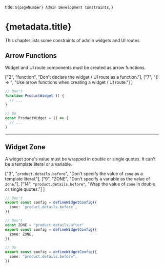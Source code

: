   title: `${pageNumber} Admin Development Constraints`,
}

# {metadata.title}

This chapter lists some constraints of admin widgets and UI routes.

## Arrow Functions

Widget and UI route components must be created as arrow functions.

  ["2", "function", "Don't declare the widget / UI route as a function."],
  ["7", "() => ", "Use arrow functions when creating a widget / UI route."]
]

```ts highlights={arrowHighlights}
// Don't
function ProductWidget () {
  // ...
}

// Do
const ProductWidget = () => {
  // ...
}
```

---

## Widget Zone

A widget zone's value must be wrapped in double or single quotes. It can't be a template literal or a variable.

  ["3", "`product.details.before`", "Don't specify the value of `zone` as a template literal."],
  ["9", "ZONE", "Don't specify a variable as the value of `zone`."],
  ["14", `"product.details.before"`, "Wrap the value of `zone` in double or single quotes."]
]

```ts highlights={zoneHighlights}
// Don't
export const config = defineWidgetConfig({
  zone: `product.details.before`,
})

// Don't
const ZONE = "product.details.after"
export const config = defineWidgetConfig({
  zone: ZONE,
})

// Do
export const config = defineWidgetConfig({
  zone: "product.details.before",
})
```
